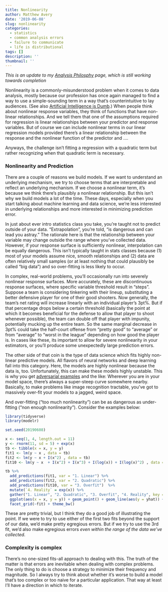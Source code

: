 ```yaml
---
title: Nonlinearity
author: Matthew Avery
date: '2019-06-08'
slug: nonlinearity
categories:
  - statistics
  - common analysis errors
  - failure to communicate
  - life is distributional
tags: []
description: ''
thumbnail: ''
---
```

*This is an update to my <a href = "/post/analysis-statement">Analysis Philosphy</a> page, which is still working towards completion*

Nonlinearity is a commonly-misunderstood problem when it comes to data analysis, mostly because our profession has once again managed to find a way to use a simple-sounding term in a way that's counterintuitive to lay audiences. (See also  <a href = "/post/artificial-intelligence-is-dumb">Artificial Intelligence is Dumb</a>.) When people think about nonlinear response variables, they think of functions that have non-linear relationships. And we tell them that one of the assumptions required for regression is linear relationships between your predictor and response variables. But of course we can include nonlinear terms in our linear regression models provided there's a linear relationship between the response and the nonlinear function of the predictor and ....

Anyways, the challenge isn't fitting a regression with a quadratic term but rather recognizing when that quadratic term is necessary. 

### Nonlinearity and Prediction

There are a couple of reasons we build models. If we want to understand an underlying mechanism, we try to choose terms that are interpretable and reflect an underlying mechanism. If we choose a nonlinear term, it's because we think there's plausibly a nonlinear relationship. But this isn't why we build models a lot of the time. These days, especially when you start talking about machine learning and data science, we're less interested in underlying relationships and more interested in minimizing prediction error. 

In just about ever intro statistics class you take, you're taught not to predict outside of your data. "Extrapolation", you're told, "is dangerous and can lead you astray." The rationale here is that the relationship between your variable may change outside the range where you've collected data. However, if your response surface is sufficiently nonlinear, interpolation can be equally dangerous. This isn't typically taught in stats classes because (1) most of your models assume nice, smooth relationships and (2) data are often relatively small samples (or at least nothing that could plausibly be called "big data") and so over-fitting is less likely to occur. 

In complex, real-world problems, you'll occasionally run into severely nonlinear response surfaces. More accurately, these are discontinuous response surfaces, where specific variable threshold result in "steps". Suppose a team is considering tinkering with their lineup, substituting a better defensive player for one of their good shooters. Now generally, the team's net rating will increase linearly with an individual player's 3pt%. But if that percentage drops below a certain threshold (basically the point at which it becomes beneficial for the defense to allow that player to shoot whenever possible), the team can double off that player with impunity, potentially mucking up the entire team. So the same marginal decrease in 3pt% could take the half-court offense from "pretty good" to "average" or from "average" to "worst in the league" depending on how good the player is. In cases like these, its important to allow for severe nonlinearity in your estimators, or you'll produce some unexpectedly large prediction errors. 

The other side of that coin is the type of data science which fits highly non-linear predictive models. All flavors of neural networks and deep learning fall into this category. Here, the models are highly nonlinear because the data is, too. Unfortunately, this can make these models highly unstable. This is why you get <a href = "https://openai.com/blog/adversarial-example-research/">adversarial examples</a> and the like:  Wherever you are in your model space, there's always a super-steep curve somewhere nearby. Basically, to make problems like image recognition tractable, you've got to massively over-fit your models to a jagged, weird space. 

And over-fitting ("too much nonlinearity") can be as dangerous as under-fitting ("non enough nonlinearity"). Consider the examples below: 

```r
library(tidyverse)
library(modelr)

set.seed(20190608)

x <- seq(1, 4, length.out = 11)
y <- rnorm(11, sd = 5) + exp(x)
tb <- tibble(x = x, y = y)
fit1 <- lm(y ~ x , data = tb)
fit2 <- lm(y ~ x + I(x^2) , data = tb)
fit10 <- lm(y ~ x  + I(x^2) + I(x^3) + I(log(x)) + I(log(x)^2) , data = tb)

tb %>% 
  add_predictions(fit1, var = "1. Linear") %>% 
  add_predictions(fit2, var = "2. Quadratic") %>% 
  add_predictions(fit10, var = "3. Overfit")  %>% 
  mutate(`4. Reality` = exp(x)) %>% 
  gather("1. Linear", "2. Quadratic", "3. Overfit", "4. Reality", key = "fit", value = "yhat") %>% 
  ggplot(aes(x = x, y = y)) + geom_point() + geom_line(aes(y = yhat)) +
  facet_grid(~fit) + theme_bw()
```

These are pretty trivial, but I think they do a good job of illustrating the point. If we were to try to use either of the first two fits beyond the support of our data, we'd make pretty egregious errors. But if we try to use the 3rd fit, we'd also make egregious errors *even within the range of the data we've collected*. 

### Complexity is complex

There's no one-sized fits-all approach to dealing with this. The truth of the matter is that errors are inevitable when dealing with complex problems. The only thing to do is choose a strategy to minimize their frequency and magnitude. So I always try to think about whether it's worse to build a model that's too complex or too naive for a particular application. That way at least I'll have a direction in which to iterate.